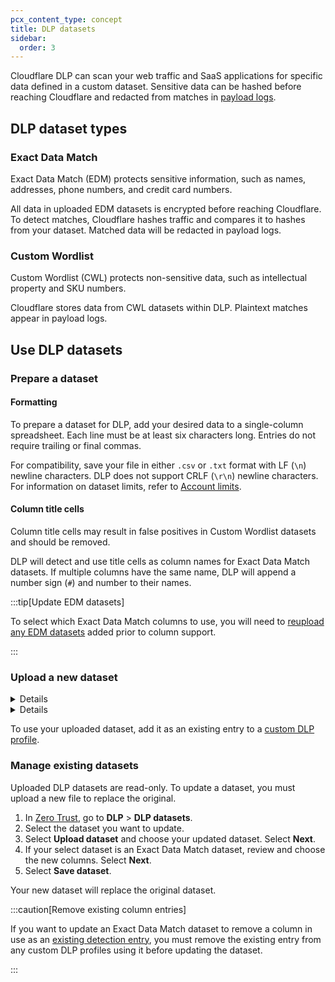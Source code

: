 ```yaml
---
pcx_content_type: concept
title: DLP datasets
sidebar:
  order: 3
---
```



Cloudflare DLP can scan your web traffic and SaaS applications for specific data defined in a custom dataset. Sensitive data can be hashed before reaching Cloudflare and redacted from matches in [payload logs](/cloudflare-one/policies/data-loss-prevention/dlp-policies/payload-logging/).

## DLP dataset types

### Exact Data Match

Exact Data Match (EDM) protects sensitive information, such as names, addresses, phone numbers, and credit card numbers.

All data in uploaded EDM datasets is encrypted before reaching Cloudflare. To detect matches, Cloudflare hashes traffic and compares it to hashes from your dataset. Matched data will be redacted in payload logs.

### Custom Wordlist

Custom Wordlist (CWL) protects non-sensitive data, such as intellectual property and SKU numbers.

Cloudflare stores data from CWL datasets within DLP. Plaintext matches appear in payload logs.

## Use DLP datasets

### Prepare a dataset

#### Formatting

To prepare a dataset for DLP, add your desired data to a single-column spreadsheet. Each line must be at least six characters long. Entries do not require trailing or final commas.

For compatibility, save your file in either `.csv` or `.txt` format with LF (`\n`) newline characters. DLP does not support CRLF (`\r\n`) newline characters. For information on dataset limits, refer to [Account limits](/cloudflare-one/account-limits/#data-loss-prevention-dlp).

#### Column title cells

Column title cells may result in false positives in Custom Wordlist datasets and should be removed.

DLP will detect and use title cells as column names for Exact Data Match datasets. If multiple columns have the same name, DLP will append a number sign (`#`) and number to their names.

:::tip[Update EDM datasets]

To select which Exact Data Match columns to use, you will need to [reupload any EDM datasets](#manage-existing-datasets) added prior to column support.

:::

### Upload a new dataset

<Details header="Upload an Exact Data Match dataset">

1. In [Zero Trust](https://one.dash.cloudflare.com/), go to **DLP** > **DLP datasets**.
2. Select **Create new dataset**.
3. Choose **Exact Data Match**.
4. Upload your dataset file. Select **Next**.
5. Review and choose the detected columns you want to include. Select **Next**.
6. Name your dataset. Optionally, add a description. Select **Next**.
7. Review the details for your uploaded dataset. Select **Save dataset**.

DLP will encrypt your dataset and save its hash.

</Details>

<Details header="Upload a Custom Wordlist dataset">

1. In [Zero Trust](https://one.dash.cloudflare.com/), go to **DLP** > **DLP datasets**.
2. Select **Create new dataset**.
3. Choose **Custom Wordlist**.
4. Name your dataset. Optionally, add a description.
5. In **Upload file**, choose your dataset file.
6. Select **Save**.

DLP will save your dataset in cleartext.

</Details>

To use your uploaded dataset, add it as an existing entry to a [custom DLP profile](/cloudflare-one/policies/data-loss-prevention/dlp-profiles/#build-a-custom-profile).

### Manage existing datasets

Uploaded DLP datasets are read-only. To update a dataset, you must upload a new file to replace the original.

1. In [Zero Trust](https://one.dash.cloudflare.com/), go to **DLP** > **DLP datasets**.
2. Select the dataset you want to update.
3. Select **Upload dataset** and choose your updated dataset. Select **Next**.
4. If your select dataset is an Exact Data Match dataset, review and choose the new columns. Select **Next**.
5. Select **Save dataset**.

Your new dataset will replace the original dataset.

:::caution[Remove existing column entries]

If you want to update an Exact Data Match dataset to remove a column in use as an [existing detection entry](/cloudflare-one/policies/data-loss-prevention/dlp-profiles/#build-a-custom-profile), you must remove the existing entry from any custom DLP profiles using it before updating the dataset.

:::
